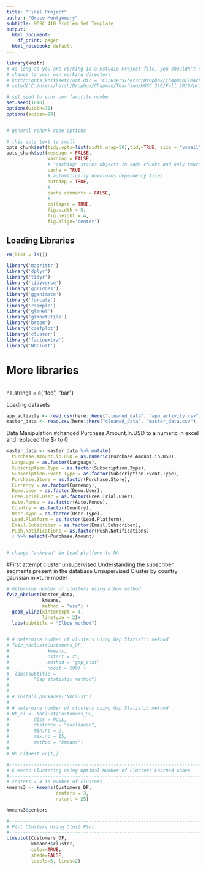 ```yaml
---
title: "Final Project"
author: "Grace Montgomery"
subtitle: MGSC 410 Problem Set Template
output:
  html_document:
    df_print: paged
  html_notebook: default
---
```


```r
library(knitr)
# As long as you are working in a Rstudio Project file, you shouldn't need to 'hard code' directories like this 
# change to your own working directory
# knitr::opts_knit$set(root.dir = 'C:/Users/hersh/Dropbox/Chapman/Teaching/MGSC_310/Fall_2019/problem_sets')
# setwd('C:/Users/hersh/Dropbox/Chapman/Teaching/MGSC_310/Fall_2019/problem_sets')

# set seed to your own favorite number
set.seed(1818)
options(width=70)
options(scipen=99)


# general rchunk code options

# this sets text to small
opts_chunk$set(tidy.opts=list(width.wrap=50),tidy=TRUE, size = "vsmall")  
opts_chunk$set(message = FALSE,                                          
               warning = FALSE,
               # "caching" stores objects in code chunks and only rewrites if you change things
               cache = TRUE,                               
               # automatically downloads dependency files
               autodep = TRUE,
               # 
               cache.comments = FALSE,
               # 
               collapse = TRUE,
               fig.width = 5,  
               fig.height = 4,
               fig.align='center')


```

## Loading Libraries

```r
rm(list = ls())
```

```r
library('magrittr')
library('dplyr')
library('tidyr')
library('tidyverse')
library('ggridges')
library('gganimate')
library('forcats')
library('rsample')
library('glmnet')
library('glmnetUtils')
library('broom')
library('coefplot')
library('cluster')
library('factoextra')
library('NbClust')

```

# More libraries 
```r


```

na.strings = c("foo", "bar")

Loading datasets

```r
app_activity <- read.csv(here::here("cleaned_data", "app_activity.csv"))
master_data <- read.csv(here::here("cleaned_data", "master_data.csv"), na.strings = "NULL")
```

Data Manipulation
#changed Purchase.Amount.In.USD to a numeric in excel and replaced the $- to 0
```r
master_data <- master_data %>% mutate(
  Purchase.Amount.in.USD = as.numeric(Purchase.Amount.in.USD),
  Langauge = as.factor(Language),
  Subscription.Type = as.factor(Subscription.Type),
  Subscription.Event.Type = as.factor(Subscription.Event.Type),
  Purchase.Store = as.factor(Purchase.Store),
  Currency = as.factor(Currency),
  Demo.User = as.factor(Demo.User),
  Free.Trial.User = as.factor(Free.Trial.User),
  Auto.Renew = as.factor(Auto.Renew),
  Country = as.factor(Country),
  User.Type = as.factor(User.Type),
  Lead.Platform = as.factor(Lead.Platform),
  Email.Subscriber = as.factor(Email.Subscriber),
  Push.Notifications = as.factor(Push.Notifications)
  ) %>% select(-Purchase.Amount)


# change "unknown" in Lead platform to NA


```

#First attempt cluster unsupervised
Understanding the subscriber segments present in the database
Unsupervised 
Cluster by country
gaussian mixture model

```r
# determine number of clusters using elbow method
fviz_nbclust(master_data, 
             kmeans, 
             method = "wss") +
  geom_vline(xintercept = 4, 
             linetype = 2)+
  labs(subtitle = "Elbow method")


# # determine number of clusters using Gap Statistic method
# fviz_nbclust(Customers_DF, 
#              kmeans, 
#              nstart = 25,  
#              method = "gap_stat", 
#              nboot = 500) +
#  labs(subtitle = 
#         "Gap statistic method")
# 
# 
# # install.packages('NbClust')
# 
# # determine number of clusters using Gap Statistic method
# Nb_cl <- NbClust(Customers_DF, 
#         diss = NULL, 
#         distance = "euclidean",
#         min.nc = 2, 
#         max.nc = 15, 
#         method = "kmeans")
# 
# Nb_cl$Best.nc[1,]
```




```r
#---------------------------------------------------------------------------------
# K-Means Clustering Using Optimal Number of Clusters Learned Above
#---------------------------------------------------------------------------------
# centers = 3 is number of clusters
kmeans3 <- kmeans(Customers_DF, 
                  centers = 3, 
                  nstart = 25)

kmeans3$centers

#---------------------------------------------------------------------------------
# Plot Clusters Using Clust Plot
#---------------------------------------------------------------------------------
clusplot(Customers_DF, 
         kmeans3$cluster, 
         color=TRUE, 
         shade=FALSE,
         labels=5, lines=2)
```


























